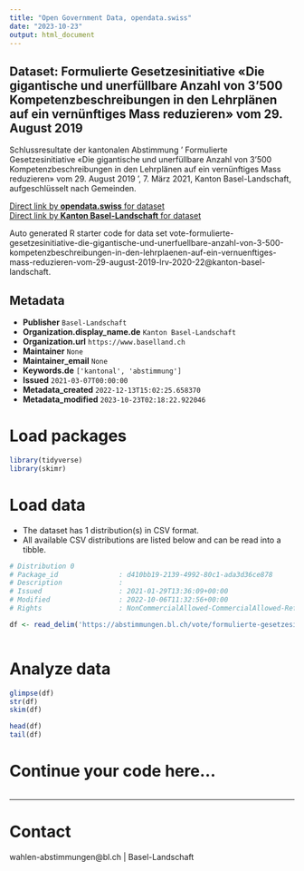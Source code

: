 ```yaml
---
title: "Open Government Data, opendata.swiss"
date: "2023-10-23"
output: html_document
---
```


## Dataset: Formulierte Gesetzesinitiative «Die gigantische und unerfüllbare Anzahl von 3'500 Kompetenzbeschreibungen in den Lehrplänen auf ein vernünftiges Mass reduzieren» vom 29. August 2019

Schlussresultate der kantonalen Abstimmung ' Formulierte Gesetzesinitiative «Die gigantische und unerfüllbare Anzahl von 3'500 Kompetenzbeschreibungen in den Lehrplänen auf ein vernünftiges Mass reduzieren» vom 29. August 2019 ', 7. März 2021, Kanton Basel-Landschaft, aufgeschlüsselt nach Gemeinden.

[Direct link by **opendata.swiss** for dataset](https://opendata.swiss/de/dataset/formulierte-gesetzesinitiative-die-gigantische-und-unerfullbare-anzahl-von-3500-kompetenzb-2019)<br>
[Direct link by **Kanton Basel-Landschaft** for dataset](https://abstimmungen.bl.ch/vote/formulierte-gesetzesinitiative-die-gigantische-und-unerfuellbare-anzahl-von-3-500-kompetenzbeschreibungen-in-den-lehrplaenen-auf-ein-vernuenftiges-mass-reduzieren-vom-29-august-2019-lrv-2020-22/data)

Auto generated R starter code for data set vote-formulierte-gesetzesinitiative-die-gigantische-und-unerfuellbare-anzahl-von-3-500-kompetenzbeschreibungen-in-den-lehrplaenen-auf-ein-vernuenftiges-mass-reduzieren-vom-29-august-2019-lrv-2020-22@kanton-basel-landschaft.

## Metadata

- **Publisher** `Basel-Landschaft`
- **Organization.display_name.de** `Kanton Basel-Landschaft`
- **Organization.url** `https://www.baselland.ch`
- **Maintainer** `None`
- **Maintainer_email** `None`
- **Keywords.de** `['kantonal', 'abstimmung']`
- **Issued** `2021-03-07T00:00:00`
- **Metadata_created** `2022-12-13T15:02:25.658370`
- **Metadata_modified** `2023-10-23T02:18:22.922046`


# Load packages

```r

library(tidyverse)
library(skimr)

```

# Load data

-   The dataset has 1 distribution(s) in CSV format.
-   All available CSV distributions are listed below and can be read into a tibble.

```r

# Distribution 0
# Package_id               : d410bb19-2139-4992-80c1-ada3d36ce878
# Description              : 
# Issued                   : 2021-01-29T13:36:09+00:00
# Modified                 : 2022-10-06T11:32:56+00:00
# Rights                   : NonCommercialAllowed-CommercialAllowed-ReferenceRequired

df <- read_delim('https://abstimmungen.bl.ch/vote/formulierte-gesetzesinitiative-die-gigantische-und-unerfuellbare-anzahl-von-3-500-kompetenzbeschreibungen-in-den-lehrplaenen-auf-ein-vernuenftiges-mass-reduzieren-vom-29-august-2019-lrv-2020-22/data-csv')



```

# Analyze data

```r

glimpse(df)
str(df)
skim(df)

head(df)
tail(df)

```

# Continue your code here...

```r

```

------------------------------------------------------------------------

# Contact

wahlen-abstimmungen@bl.ch | Basel-Landschaft
